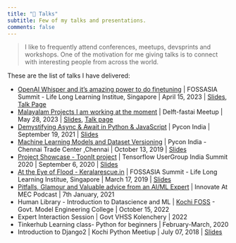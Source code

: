 ---
title: "🎤 Talks"
subtitle: Few of my talks and presentations.
comments: false
---


> I like to frequently attend conferences, meetups, devsprints and workshops. One of the
motivation for me giving talks is to connect with interesting people from across the world.

These are the list of talks I have delivered:

- [OpenAI Whisper and it's amazing power to do finetuning](https://www.youtube.com/live/sGWiXzsLGtI?feature=share&t=149) | FOSSASIA Summit - Life Long Learning Institue, Singapore | April 15, 2023 | [Slides](./talks/fossasia2023.qmd), [Talk Page](./posts/2023/fossasia2023talk/index.qmd) 
- [Malayalam Projects I am working at the moment](https://youtu.be/c69VyJ16Mx4) | Delft-fastai Meetup | May 28, 2023 | [Slides](./talks/delft-fastai/index.qmd), [Talk page](./posts/2023/delft-fastai-talk/index.qmd) 
- [Demystifying Async & Await in Python & JavaScript](https://youtu.be/ZRtnuGK-e7Y) | Pycon India | September 19, 2021 | [Slides](https://speakerdeck.com/kurianbenoy/demysitfying-async-and-await-in-python-and-javascript)
- [Machine Learning Models and Dataset Versioning](https://www.youtube.com/watch?v=Ipzf6oQqQpo) | Pycon India - Chennai Trade Center ,Chennai | October 13, 2019 | [Slides](https://speakerdeck.com/kurianbenoy/ml-models-and-dataset-versioning)
- [Project Showcase - ToonIt project](https://youtu.be/qi1cVGTa3sg?t=9618) | Tensorflow UserGroup India Summit 2020 | September 6, 2020 | [Slides](https://speakerdeck.com/kurianbenoy/tensorflow-user-groups-tfug-india-summit)
- [At the Eye of Flood - Keralarescue.in](https://www.youtube.com/watch?v=2RzImb5JwMA) | FOSSASIA Summit - Life Long Learning Institue, Singapore | March 17, 2019 | [Slides](https://speakerdeck.com/kurianbenoy/at-the-eye-of-flood-keralarescue-dot-in)
- [Pitfalls, Glamour and Valuable advice from an AI/ML Expert](https://podcasts.google.com/?feed=aHR0cHM6Ly9hbmNob3IuZm0vcy80NmRkNzdhMC9wb2RjYXN0L3Jzcw&ep=14) | Innovate At MEC Podcast | 7th January, 2021
- Human Library - Introduction to Datascience and ML | [Kochi FOSS](https://indiafoss.net/Kochi/2022) - Govt. Model Engineering College | October 15, 2022
- Expert Interaction Session | Govt VHSS Kolenchery | 2022
- Tinkerhub Learning class- Python for beginners | February-March, 2020
- Introduction to Django2 | Kochi Python Meetiup | July 07, 2018 | [Slides](https://speakerdeck.com/kurianbenoy/the-hitchikers-guide-to-django2)


<!-- | # | Topic | Venue | Event | Date | Slides | Links |
| :-- |:---- |:----| :---- | :---- | :--- | :---|
|1. | Demystifying Async & Await in Python & JavaScript | Online using Hoppin | Pycon India | September 19, 2021 | [Slide Link](https://speakerdeck.com/kurianbenoy/demysitfying-async-and-await-in-python-and-javascript)| [Talk Video](https://youtu.be/ZRtnuGK-e7Y) |
|2. | Machine Learning Models and Dataset Versioning | Chennai Trade Center ,Chennai, India | Pycon India | October 13, 2019 | [Slide Link](https://speakerdeck.com/kurianbenoy/ml-models-and-dataset-versioning)| [Talk Video](https://www.youtube.com/watch?v=Ipzf6oQqQpo) |
|3. | At the Eye of Flood - Keralarescue.in | Life Long Learning Institue, Singapore  | FOSSASIA Summit  | 17 March 2019 |  [Slide Link](https://speakerdeck.com/kurianbenoy/at-the-eye-of-flood-keralarescue-dot-in)  | [Talk Video](https://www.youtube.com/watch?v=2RzImb5JwMA) |
|4. | Project Showcase - ToonIt project | Online | Tensorflow UserGroup India Summit 2020| September 6, 2020 |  [Slide Link](https://speakerdeck.com/kurianbenoy/tensorflow-user-groups-tfug-india-summit) | [Talk Video](https://youtu.be/qi1cVGTa3sg?t=9618) |
|5. | Tinkerhub Learning class- Python for beginners | Online | Learn From Home Program |  February-March, 2020 | N/A |[Talk Video](https://www.youtube.com/watch?v=2RzImb5JwMA) |
|6. | Introduction to Django2 | Kochi |  Kochi Python Meetiup | July 07, 2018 | [Slides](https://speakerdeck.com/kurianbenoy/the-hitchikers-guide-to-django2) | N/A |
|7. | Pitfalls, Glamour and Valuable advice from an AI/ML Expert | Online |  Innovate At MEC Podcast | 7th January, 2021 | N/A |  [Podcast Link](https://podcasts.google.com/?feed=aHR0cHM6Ly9hbmNob3IuZm0vcy80NmRkNzdhMC9wb2RjYXN0L3Jzcw&ep=14) |
|8. | Human Library - Introduction to Datascience and ML | Govt. Model Engineering College | Kochi Foss | October 15, 2022 | N/A | [link](https://indiafoss.net/Kochi/2022) | -->
